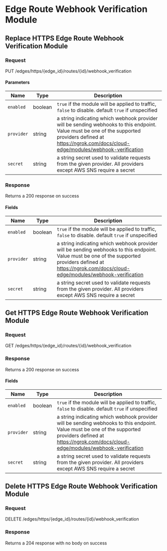 
# Edge Route Webhook Verification Module

## Replace HTTPS Edge Route Webhook Verification Module

### Request

PUT /edges/https/\{edge_id\}/routes/\{id\}/webhook_verification

<EdgeRouteWebhookVerificationModuleReplaceRequest />

#### Parameters

| Name       | Type    | Description                                                                                                                                                                                                  |
| ---------- | ------- | ------------------------------------------------------------------------------------------------------------------------------------------------------------------------------------------------------------ |
| `enabled`  | boolean | `true` if the module will be applied to traffic, `false` to disable. default `true` if unspecified                                                                                                           |
| `provider` | string  | a string indicating which webhook provider will be sending webhooks to this endpoint. Value must be one of the supported providers defined at https://ngrok.com/docs/cloud-edge/modules/webhook-verification |
| `secret`   | string  | a string secret used to validate requests from the given provider. All providers except AWS SNS require a secret                                                                                             |

### Response

Returns a 200 response on success

<EdgeRouteWebhookVerificationModuleReplaceResponse />

#### Fields

| Name       | Type    | Description                                                                                                                                                                                                  |
| ---------- | ------- | ------------------------------------------------------------------------------------------------------------------------------------------------------------------------------------------------------------ |
| `enabled`  | boolean | `true` if the module will be applied to traffic, `false` to disable. default `true` if unspecified                                                                                                           |
| `provider` | string  | a string indicating which webhook provider will be sending webhooks to this endpoint. Value must be one of the supported providers defined at https://ngrok.com/docs/cloud-edge/modules/webhook-verification |
| `secret`   | string  | a string secret used to validate requests from the given provider. All providers except AWS SNS require a secret                                                                                             |

## Get HTTPS Edge Route Webhook Verification Module

### Request

GET /edges/https/\{edge_id\}/routes/\{id\}/webhook_verification

<EdgeRouteWebhookVerificationModuleGetRequest />

### Response

Returns a 200 response on success

<EdgeRouteWebhookVerificationModuleGetResponse />

#### Fields

| Name       | Type    | Description                                                                                                                                                                                                  |
| ---------- | ------- | ------------------------------------------------------------------------------------------------------------------------------------------------------------------------------------------------------------ |
| `enabled`  | boolean | `true` if the module will be applied to traffic, `false` to disable. default `true` if unspecified                                                                                                           |
| `provider` | string  | a string indicating which webhook provider will be sending webhooks to this endpoint. Value must be one of the supported providers defined at https://ngrok.com/docs/cloud-edge/modules/webhook-verification |
| `secret`   | string  | a string secret used to validate requests from the given provider. All providers except AWS SNS require a secret                                                                                             |

## Delete HTTPS Edge Route Webhook Verification Module

### Request

DELETE /edges/https/\{edge_id\}/routes/\{id\}/webhook_verification

<EdgeRouteWebhookVerificationModuleDeleteRequest />

### Response

Returns a 204 response with no body on success

